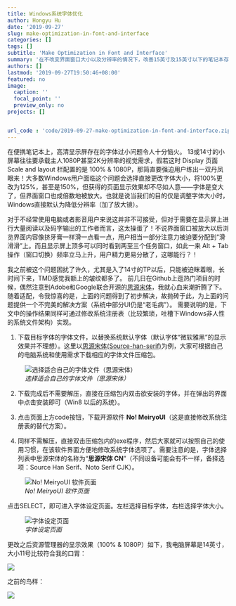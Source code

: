 ```yaml
---
title: Windows系统字体优化
author: Hongyu Hu
date: '2019-09-27'
slug: make-optimization-in-font-and-interface
categories: []
tags: []
subtitle: 'Make Optimization in Font and Interface'
summary: '在不改变界面窗口大小以及分辨率的情况下，改善15英寸及15英寸以下的笔记本存在的界面字体过小问题'
authors: []
lastmod: '2019-09-27T19:50:46+08:00'
featured: no
image:
  caption: ''
  focal_point: ''
  preview_only: no
projects: []


url_code : 'code/2019-09-27-make-optimization-in-font-and-interface.zip'
---
```


在便携笔记本上，高清显示屏存在的字体过小问题令人十分恼火。
13或14寸的小屏幕往往要承载主人1080P甚至2K分辨率的视觉需求，假若这时 Display 页面 Scale and layout 栏配置的是 100% & 1080P，那简直要强迫用户练出一双丹凤眼来！大多数Windows用户面临这个问题会选择直接更改字体大小，将100%更改为125%，甚至是150%，但获得的页面显示效果却不尽如人意——字体是变大了，但界面窗口也成倍数地被放大。也就是说当我们的目的仅是调整字体大小时，Windows直接默认为降低分辨率（加了放大镜）。

对于不经常使用电脑或者影音用户来说这并非不可接受，但对于需要在显示屏上进行大量阅读以及码字输出的工作者而言，这太操蛋了！不说界面窗口被放大以后浏览界面内容像挤牙膏一样滑一点看一点，用户相当一部分注意力被迫要分配到“滑滑滑”上。而且显示屏上顶多可以同时看到两至三个任务窗口，如此一来 Alt + Tab 操作（窗口切换）频率立马上升，用户精力更易分散了，这哪能行？！

我之前被这个问题困扰了许久，尤其是入了14寸的TP以后，只能被迫眯着眼，长时间下来，TMD感觉我额上的皱纹都多了。
前几日在Github上逛热门项目的时候，偶然注意到Adobe和Google联合开源的[思源宋体](https://github.com/adobe-fonts/source-han-serif)，我就心血来潮折腾了下。随着适配，令我惊喜的是，上面的问题得到了初步解决，故抛砖于此，为上面的问题提供一个不完美的解决方案（系统中部分UI仍是“老毛病”）。
需要说明的是，下文中的操作结果同样可通过修改系统注册表（比较繁琐，吐槽下Windows非人性的系统文件架构）实现。

1. 下载目标字体的字体文件，以替换系统默认字体（默认字体“微软雅黑”的显示效果并不理想）。这里以[思源宋体(Source-han-serif)](https://github.com/adobe-fonts/source-han-serif/tree/release)为例，大家可根据自己的电脑系统和使用需求下载相应的字体文件压缩包。

![*选择适合自己的字体文件（思源宋体）*](Source-han-serif.png)

2. 下载完成后不需要解压，直接在压缩包内双击欲安装的字体，并在弹出的界面中点击安装即可（Win8 以后的系统）。

3. 点击页面上方code按钮，下载开源软件 **No! MeiryoUI**（这是直接修改系统注册表的替代方案）。

4. 同样不需解压，直接双击压缩包内的exe程序，然后大家就可以按照自己的使用习惯，在该软件界面方便地修改系统字体选项了。需要注意的是，字体选择列表中思源宋体的名称为“**思源宋体 CN**”（不同设备可能会有不一样，备择选项：Source Han Serif、Noto Serif CJK）。

![*No! MeiryoUI 软件页面*](NoMeiryoUI.png)

点击SELECT，即可进入字体设定页面。左栏选择目标字体，右栏选择字体大小。

![*字体设定页面*](SelectFont.png)

更改之后资源管理器的显示效果（100% & 1080P）如下，我电脑屏幕是14英寸，大小11号比较符合我的口胃：

![](FileExplorer.png)

之前的鸟样：

![](FileExplorer.fore.png)
